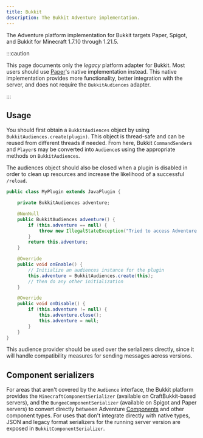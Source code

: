 ```yaml
---
title: Bukkit
description: The Bukkit Adventure implementation.
---
```



The Adventure platform implementation for Bukkit targets Paper, Spigot, and Bukkit for
Minecraft 1.7.10 through 1.21.5.

:::caution

This page documents only the *legacy* platform adapter for Bukkit. Most users should use [Paper](/paper)'s native implementation instead.
This native implementation provides more functionality, better integration with the server, and does not require the `BukkitAudiences` adapter.

:::

<AdventureDependency artifact="adventure-platform-bukkit" project="platform" />

## Usage

You should first obtain a `BukkitAudiences` object by using `BukkitAudiences.create(plugin)`. This object is thread-safe
and can be reused from different threads if needed. From here, Bukkit `CommandSender`s and `Player`s may be converted into
`Audience`s using the appropriate methods on `BukkitAudiences`.

The audiences object should also be closed when a plugin is disabled in order to clean up resources and increase the likelihood of a successful `/reload`.

```java
public class MyPlugin extends JavaPlugin {

    private BukkitAudiences adventure;

    @NonNull
    public BukkitAudiences adventure() {
        if (this.adventure == null) {
            throw new IllegalStateException("Tried to access Adventure when the plugin was disabled!");
        }
        return this.adventure;
    }

    @Override
    public void onEnable() {
        // Initialize an audiences instance for the plugin
        this.adventure = BukkitAudiences.create(this);
        // then do any other initialization
    }

    @Override
    public void onDisable() {
        if (this.adventure != null) {
            this.adventure.close();
            this.adventure = null;
        }
    }
}
```

This audience provider should be used over the serializers directly, since it will handle compatibility measures for sending messages across versions.

## Component serializers

For areas that aren't covered by the `Audience` interface, the Bukkit platform provides the `MinecraftComponentSerializer`
(available on CraftBukkit-based servers), and the `BungeeComponentSerializer` (available on Spigot and Paper servers)
to convert directly between Adventure [Components](/adventure/text) and other component types. For uses that don't integrate
directly with native types, JSON and legacy format serializers for the running server version are exposed in `BukkitComponentSerializer`.
